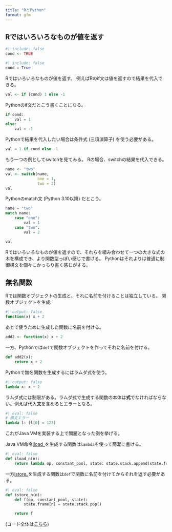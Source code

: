 ```yaml
---
title: "RとPython"
format: gfm
---
```


## Rではいろいろなものが値を返す

```r
#| include: false
cond <- TRUE
```

```python
#| include: false
cond = True
```

Rではいろいろなものが値を返す。
例えばRのif文は値を返すので結果を代入できる。

```r
val <- if (cond) 1 else -1
```

Pythonのif文だとこう書くことになる。

```python
if cond:
    val = 1
else:
    val = -1
```

Pythonで結果を代入したい場合は条件式 (三項演算子) を使う必要がある。

```python
val = 1 if cond else -1
```

もう一つの例としてswitchを見てみる。
Rの場合、switchの結果を代入できる。

```r
name <- "two"
val <- switch(name,
              one = 1,
              two = 2)
val
```

Pythonのmatch文 (Python 3.10以降) だとこう。

```python
name = "two"
match name:
    case "one":
        val = 1
    case "two":
        val = 2

val
```

Rではいろいろなものが値を返すので、それらを組み合わせて一つの大きな式の木を構成でき、より関数型っぽい感じで書ける。
Pythonはそれよりは普通に制御構文を個々にかっちり書く感じがする。

## 無名関数

Rでは関数オブジェクトの生成と、それに名前を付けることは独立している。
関数オブジェクトを生成:

```r
#| output: false
function(x) x + 2
```

あとで使うために生成した関数に名前を付ける。

```r
add2 <- function(x) x + 2
```

一方、Pythonでは`def`で関数オブジェクトを作ってそれに名前を付ける。

```python
def add2(x):
    return x + 2
```

Pythonで無名関数を生成するにはラムダ式を使う。

```python
#| output: false
lambda x: x + 2
```

ラムダ式には制限がある。ラムダ式で生成する関数の本体は**式**でなければならない。例えば代入**文**を含めるとエラーとなる。

```python
#| eval: false
# 構文エラー
lambda l: (l[0] = 123)
```

これがJava VMを実装する上で問題となった例を挙げる。

Java VM命令[iload_<n>](https://docs.oracle.com/javase/specs/jvms/se22/html/jvms-6.html#jvms-6.5.iload_n)を生成する関数は`lambda`を使って簡潔に書ける。

```python
#| eval: false
def iload_n(n):
    return lambda op, constant_pool, state: state.stack.append(state.frame[n])
```

一方[istore_<n>](https://docs.oracle.com/javase/specs/jvms/se22/html/jvms-6.html#jvms-6.5.istore_n)を生成する関数は`def`で関数に名前を付けてからそれを返す必要がある。

```python
#| eval: false
def istore_n(n):
    def f(op, constant_pool, state):
        state.frame[n] = state.stack.pop()

    return f
```

(コード全体は[こちら](https://github.com/igjit/jvmrp/blob/42d17b9e87249e0777bee7e2cb77c38507c1c443/src/jvmrp/operation.py))
